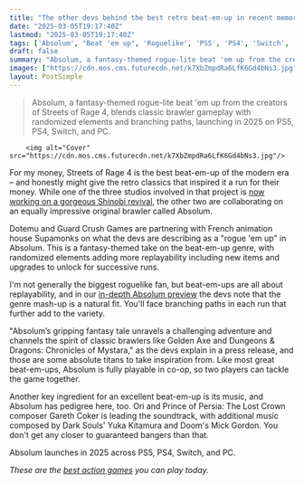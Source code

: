 ```yaml
---
title: "The other devs behind the best retro beat-em-up in recent memory are making a co-op roguelike brawler that 'channels the spirit' of Capcom's classic D&D games"
date: "2025-03-05T19:17:40Z"
lastmod: "2025-03-05T19:17:40Z"
tags: ['Absolum', "Beat 'em up", 'Roguelike', 'PS5', 'PS4', 'Switch', 'PC', 'Fantasy', 'Co-op']
draft: false
summary: "Absolum, a fantasy-themed rogue-lite beat 'em up from the creators of Streets of Rage 4, blends classic brawler gameplay with randomized elements and branching paths, launching in 2025 on PS5, PS4, Switch, and PC."
images: ["https://cdn.mos.cms.futurecdn.net/k7XbZmpdRa6LfK6Gd4bNs3.jpg"]
layout: PostSimple
---
```

> Absolum, a fantasy-themed rogue-lite beat 'em up from the creators of Streets of Rage 4, blends classic brawler gameplay with randomized elements and branching paths, launching in 2025 on PS5, PS4, Switch, and PC.


        <img alt="Cover" src="https://cdn.mos.cms.futurecdn.net/k7XbZmpdRa6LfK6Gd4bNs3.jpg"/>
        
For my money, Streets of Rage 4 is the best beat-em-up of the modern era – and honestly might give the retro classics that inspired it a run for their money. While one of the three studios involved in that project is [now working on a gorgeous Shinobi revival](https://www.gamesradar.com/games/platformer/over-a-year-after-sega-revealed-its-grand-ip-revival-shinobi-art-of-vengeance-is-officially-coming-this-august-from-the-devs-behind-the-incredible-brawler-streets-of-rage-4/), the other two are collaborating on an equally impressive original brawler called Absolum.

Dotemu and Guard Crush Games are partnering with French animation house Supamonks on what the devs are describing as a "rogue 'em up" in Absolum. This is a fantasy-themed take on the beat-em-up genre, with randomized elements adding more replayability including new items and upgrades to unlock for successive runs.

I'm not generally the biggest roguelike fan, but beat-em-ups are all about replayability, and in our [in-depth Absolum preview](https://www.gamesradar.com/games/action/street-of-rage-4s-developer-returns-with-absolum-a-fantasy-flavored-beat-em-up-with-a-hades-twist/) the devs note that the genre mash-up is a natural fit. You'll face branching paths in each run that further add to the variety.

"Absolum’s gripping fantasy tale unravels a challenging adventure and channels the spirit of classic brawlers like Golden Axe and Dungeons & Dragons: Chronicles of Mystara," as the devs explain in a press release, and those are some absolute titans to take inspiration from. Like most great beat-em-ups, Absolum is fully playable in co-op, so two players can tackle the game together.

Another key ingredient for an excellent beat-em-up is its music, and Absolum has pedigree here, too. Ori and Prince of Persia: The Lost Crown composer Gareth Coker is leading the soundtrack, with additional music composed by Dark Souls' Yuka Kitamura and Doom's Mick Gordon. You don't get any closer to guaranteed bangers than that.

Absolum launches in 2025 across PS5, PS4, Switch, and PC.

*These are the *[<em>best action games</em>](https://www.gamesradar.com/best-action-games/)* you can play today.*
        